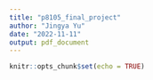 ```yaml
---
title: "p8105_final_project"
author: "Jingya Yu"
date: "2022-11-11"
output: pdf_document
---
```


```r
knitr::opts_chunk$set(echo = TRUE)
```

